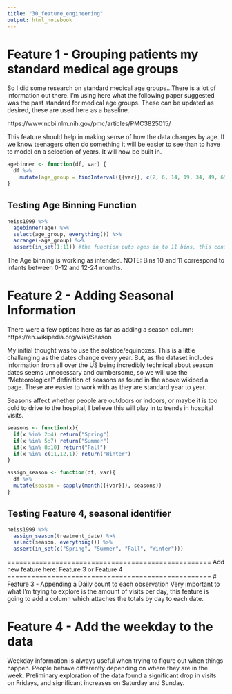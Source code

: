 ```yaml
---
title: "30_feature_engineering"
output: html_notebook
---
```


# Feature 1 - Grouping patients my standard medical age groups

So I did some research on standard medical age groups...There is a lot of information out there. I'm using here what the following paper suggested was the past standard for medical age groups. These can be updated as desired, these are used here as a baseline.

https://www.ncbi.nlm.nih.gov/pmc/articles/PMC3825015/

This feature should help in making sense of how the data changes by age. If we know teenagers often do something it will be easier to see than to have to model on a selection of years. It will now be built in.

```r
agebinner <- function(df, var) {
  df %>%
    mutate(age_group = findInterval({{var}}, c(2, 6, 14, 19, 34, 49, 65, 79, 99, 120, 201, 223), rightmost.closed = TRUE))
}
```

## Testing Age Binning Function
```r
neiss1999 %>% 
  agebinner(age) %>% 
  select(age_group, everything()) %>% 
  arrange(-age_group) %>% 
  assert(in_set(1:11)) #the function puts ages in to 11 bins, this confirms that it is one of those 11.
```
The Age binning is working as intended.
NOTE: Bins 10 and 11 correspond to infants between 0-12 and 12-24 months. 


# Feature 2 - Adding Seasonal Information

There were a few options here as far as adding a season column:
https://en.wikipedia.org/wiki/Season

My initial thought was to use the solstice/equinoxes. This is a little challanging as the dates change every year. But, as the dataset includes information from all over the US being incredibly technical about season dates seems unnecessary and cumbersome, so we will use the "Meteorological" definition of seasons as found in the above wikipedia page. These are easier to work with as they are standard year to year.


Seasons affect whether people are outdoors or indoors, or maybe it is too cold to drive to the hospital, I believe this will play in to trends in hospital visits.
```r
seasons <- function(x){
  if(x %in% 2:4) return("Spring")
  if(x %in% 5:7) return("Summer")
  if(x %in% 8:10) return("Fall")
  if(x %in% c(11,12,1)) return("Winter")
}

assign_season <- function(df, var){
  df %>% 
  mutate(season = sapply(month({{var}}), seasons))
}
```

## Testing Feature 4, seasonal identifier
```r
neiss1999 %>% 
  assign_season(treatment_date) %>% 
  select(season, everything()) %>% 
  assert(in_set(c("Spring", "Summer", "Fall", "Winter")))
```

===================================================
Add new feature here: Feature 3 or Feature 4
===================================================
# Feature 3 - Appending a Daily count to each observation
Very important to what I'm trying to explore is the amount of visits per day, this feature is going to add a column which attaches the totals by day to each date.



# Feature 4 - Add the weekday to the data

Weekday information is always useful when trying to figure out when things happen. People behave differently depending on where they are in the week. Preliminary exploration of the data found a significant drop in visits on Fridays, and significant increases on Saturday and Sunday.